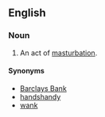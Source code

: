 ==English==

===Noun===
{{en-noun}}

# {{vulgar|slang|CRS}} An act of [[masturbation]].

====Synonyms====
*[[Barclays Bank]]
*[[handshandy]]
*[[wank]]
